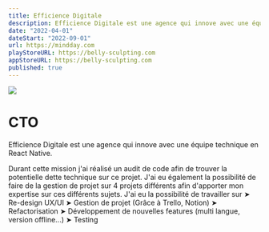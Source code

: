 ```yaml
---
title: Efficience Digitale
description: Efficience Digitale est une agence qui innove avec une équipe technique en React Native.
date: "2022-04-01"
dateStart: "2022-09-01"
url: https://mindday.com
playStoreURL: https://belly-sculpting.com
appStoreURL: https://belly-sculpting.com
published: true
---
```



[![](https://dam.malt.com/6f6fd7c2-49d4-407d-8d71-4b1f527af459)](https://belly-sculpting.com)

# CTO

Efficience Digitale est une agence qui innove avec une équipe technique en React Native.

Durant cette mission j'ai réalisé un audit de code afin de trouver la potentielle dette technique sur ce projet. J'ai eu également la possibilité de faire de la gestion de projet sur 4 projets différents afin d'apporter mon expertise sur ces différents sujets.
J'ai eu la possibilité de travailler sur
➤ Re-design UX/UI
➤ Gestion de projet (Grâce à Trello, Notion)
➤ Refactorisation
➤ Développement de nouvelles features (multi langue, version offline...)
➤ Testing
